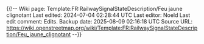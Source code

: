 ﻿{{!--
Wiki page: Template:FR:RailwaySignalStateDescription/Feu jaune clignotant
Last edited: 2024-07-04 02:28:44 UTC
Last editor: Noeld
Last edit comment: Edits.
Backup date: 2025-08-09 02:16:18 UTC
Source URL: https://wiki.openstreetmap.org/wiki/Template:FR:RailwaySignalStateDescription/Feu_jaune_clignotant
--}}

{{Template:FR:RailwaySignalStateDescription
|fullname=Feu jaune clignotant
|state=(A)
|description=
One flashing yellow light.

A preannouncement signal ('''Préavertissement''') precedes an '''Avertissement''' signal ({{TagValue|railway:signal:main:states|FR:A}}) placed at a reduced distance from the announced signal; this distance may be only 500m.
|action=
The driver must be able to stop his train before the stop signal announced at a reduced distance by the following '''Avertissement''' signal.
}}